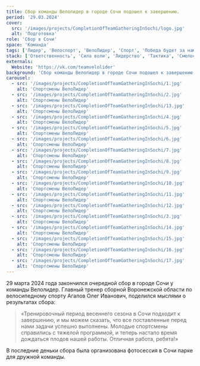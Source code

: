 ```yaml
---
title: Сбор команды Велолидер в городе Сочи подошел к завершению.
period: '29.03.2024'
cover:
  src: '/images/projects/CompletionOfTeamGatheringInSochi/logo.jpg'
  alt: 'Подготовка'
role: 'Сбор в Сочи'
space: 'Команда'
tags: ['Лидер', 'Велоспорт', 'ВелоЛидер', 'Спорт', 'Победа будет за нами']
stack: ['Ответственность', 'Сила воли', 'Лидерство', 'Тактика', 'Смелость']
externals:
  Website: 'https://vk.com/teamvelolider'
background: 'Сбор команды Велолидер в городе Сочи подошел к завершению, и теперь на очереди отчетная фотосессия в Сочи парке.'
carousel:
  - src: '/images/projects/CompletionOfTeamGatheringInSochi/1.jpg'
    alt: 'Спортсмены ВелоЛидер'
  - src: '/images/projects/CompletionOfTeamGatheringInSochi/2.jpg'
    alt: 'Спортсмены ВелоЛидер'
  - src: '/images/projects/CompletionOfTeamGatheringInSochi/13.jpg'
    alt: 'Спортсмены ВелоЛидер'
  - src: '/images/projects/CompletionOfTeamGatheringInSochi/4.jpg'
    alt: 'Спортсмены ВелоЛидер'
  - src: '/images/projects/CompletionOfTeamGatheringInSochi/5.jpg'
    alt: 'Спортсмены ВелоЛидер'
  - src: '/images/projects/CompletionOfTeamGatheringInSochi/6.jpg'
    alt: 'Спортсмены ВелоЛидер'
  - src: '/images/projects/CompletionOfTeamGatheringInSochi/7.jpg'
    alt: 'Спортсмены ВелоЛидер'
  - src: '/images/projects/CompletionOfTeamGatheringInSochi/8.jpg'
    alt: 'Спортсмены ВелоЛидер'
  - src: '/images/projects/CompletionOfTeamGatheringInSochi/9.jpg'
    alt: 'Спортсмены ВелоЛидер'
  - src: '/images/projects/CompletionOfTeamGatheringInSochi/10.jpg'
    alt: 'Спортсмены ВелоЛидер'
  - src: '/images/projects/CompletionOfTeamGatheringInSochi/11.jpg'
    alt: 'Спортсмены ВелоЛидер'
  - src: '/images/projects/CompletionOfTeamGatheringInSochi/12.jpg'
    alt: 'Спортсмены ВелоЛидер'
  - src: '/images/projects/CompletionOfTeamGatheringInSochi/3.jpg'
    alt: 'Спортсмены ВелоЛидер'
  - src: '/images/projects/CompletionOfTeamGatheringInSochi/14.jpg'
    alt: 'Спортсмены ВелоЛидер'
  - src: '/images/projects/CompletionOfTeamGatheringInSochi/15.jpg'
    alt: 'Спортсмены ВелоЛидер'
  - src: '/images/projects/CompletionOfTeamGatheringInSochi/16.jpg'
    alt: 'Спортсмены ВелоЛидер'
  - src: '/images/projects/CompletionOfTeamGatheringInSochi/17.jpg'
    alt: 'Спортсмены ВелоЛидер'
---
```

29 марта 2024 года закончился очередной сбор в городе Сочи у команды Велолидер. Главный тренер сборной Воронежской области по велосипедному спорту Агапов Олег Иванович, поделился мыслями о результатах сбора:
<Blockquote>
  «Тренировочный период весеннего сезона в Сочи подходит к завершению, и мы можем сказать, что все поставленные перед нами задачи успешно выполнены. Молодые спортсмены справились с тяжелой программой, и теперь настало время дождаться плодов нашей работы. Отличная работа, ребята!»
</Blockquote>
В последние деньки сбора была организована фотосессия в Сочи парке для дружной команды.